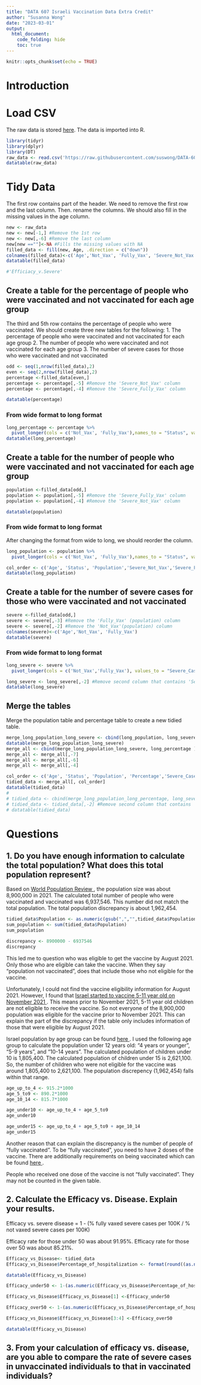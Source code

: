 ```yaml
---
title: "DATA 607 Israeli Vaccination Data Extra Credit"
author: "Susanna Wong"
date: "2023-03-01"
output:
  html_document:
    code_folding: hide
    toc: true
---
```


```r
knitr::opts_chunk$set(echo = TRUE)
```

# Introduction



# Load CSV

The raw data is stored <a href="https://raw.githubusercontent.com/suswong/DATA-607-Extra-Credit/main/Israeli%20Vaccination%20Data%20Extra%20Credit.csv"> here</a>. The data is imported into R.

```r
library(tidyr)
library(dplyr)
library(DT)
raw_data <- read.csv('https://raw.githubusercontent.com/suswong/DATA-607-Extra-Credit/main/Israeli%20Vaccination%20Data%20Extra%20Credit.csv')
datatable(raw_data)
```

# Tidy Data

The first row contains part of the header. We need to remove the first row and the last column. Then. rename the columns. We should also fill in the missing values in the age column. 
```r
new <- raw_data
new <- new[-1,] #Remove the 1st row
new <- new[,-6] #Remove the last column
new[new ==""]<-NA #Fills the missing values with NA
filled_data <- fill(new, Age, .direction = c("down"))
colnames(filled_data)<-c('Age','Not_Vax', 'Fully_Vax', 'Severe_Not_Vax','Severe_Fully_Vax')
datatable(filled_data)

#'Efficiacy_v.Severe'
```

## Create a table for the percentage of people who were vaccinated and not vaccinated for each age group

The third and 5th row contains the percentage of people who were vaccinated. We should create three new tables for the following:
1. The percentage of people who were vaccinated and not vaccinated for each age group
2. The number of people who were vaccinated and not vaccinated for each age group
3. The number of severe cases for those who were vaccinated and not vaccinated
```r
odd <- seq(1,nrow(filled_data),2)
even <- seq(2,nrow(filled_data),2)
percentage <-filled_data[even,]
percentage <- percentage[,-5] #Remove the 'Severe_Not_Vax' column
percentage <- percentage[,-4] #Remove the 'Severe_Fully_Vax' column

datatable(percentage)
```
### From wide format to long format

```r
long_percentage <- percentage %>%
  pivot_longer(cols = c('Not_Vax', 'Fully_Vax'),names_to = "Status", values_to = "Percentage")
datatable(long_percentage)
```

## Create a table for the number of people who were vaccinated and not vaccinated for each age group

```r
population <-filled_data[odd,]
population <- population[,-5] #Remove the 'Severe_Fully_Vax' column
population <- population[,-4] #Remove the 'Severe_Not_Vax' column

datatable(population)
```

### From wide format to long format

After changing the format from wide to long, we should reorder the column. 
```r
long_population <- population %>%
  pivot_longer(cols = c('Not_Vax', 'Fully_Vax'),names_to = "Status", values_to = "Population")

col_order <- c('Age', 'Status', 'Population','Severe_Not_Vax','Severe_Fully_Vax') 
datatable(long_population)
```

## Create a table for the number of severe cases for those who were vaccinated and not vaccinated

```r
severe <-filled_data[odd,]
severe <- severe[,-3] #Remove the 'Fully_Vax' (population) column
severe <- severe[,-2] #Remove the 'Not_Vax'(population) column
colnames(severe)<-c('Age','Not_Vax', 'Fully_Vax')
datatable(severe)
```

### From wide format to long format


```r
long_severe <- severe %>%
  pivot_longer(cols = c('Not_Vax','Fully_Vax'), values_to = "Severe_Cases_Per_100K")

long_severe <- long_severe[,-2] #Remove second column that contains 'Severe_Not_Vax', and 'Severe_Fully_Vax'
datatable(long_severe)
```

## Merge the tables
Merge the population table and percentage table to create a new tidied table. 

```r
merge_long_population_long_severe <- cbind(long_population, long_severe)
datatable(merge_long_population_long_severe)
merge_all <- cbind(merge_long_population_long_severe, long_percentage ) 
merge_all <- merge_all[,-7]
merge_all <- merge_all[,-6]
merge_all <- merge_all[,-4]

col_order <- c('Age', 'Status', 'Population', 'Percentage','Severe_Cases_Per_100K')
tidied_data <- merge_all[, col_order]
datatable(tidied_data)
# 
# tidied_data <- cbind(merge_long_population_long_percentage, long_severe) #long_severe table does not have any common columns with the other tables. So we will need to 'cbind' them
# tidied_data <- tidied_data[,-2] #Remove second column that contains 'Severe_Not_Vax', and 'Severe_Fully_Vax'
# datatable(tidied_data)

```

# Questions

## 1. Do you have enough information to calculate the total population? What does this total population represent?

Based on <a href="https://worldpopulationreview.com/countries/israel-population"> World Population Review </a>,  the population size was about 8,900,000 in 2021. The calculated total number of people who were vaccinated and vaccinated was 6,937,546. This number did not match the total population. The total population discrepancy is about 1,962,454.

```r
tidied_data$Population <- as.numeric(gsub(",","",tidied_data$Population))
sum_population <- sum(tidied_data$Population)
sum_population

discrepancy <- 8900000 - 6937546
discrepancy

```

This led me to question who was eligible to get the vaccine by August 2021. Only those who are eligible can take the vaccine. When they say "population not vaccinated", does that include those who not eligible for the vaccine. 

Unfortunately, I could not find the vaccine eligibility information for August 2021. However, I found that <a href="https://www.thelancet.com/journals/lanres/article/PIIS2213-2600(22)00010-8/fulltext"> Israel started to vaccine 5-11 year old on November 2021 </a>. This means prior to November 2021, 5-11 year old children are not eligible to receive the vaccine. So not everyone of the 8,900,000 population was eligible for the vaccine prior to November 2021. This can explain the part of the discrepancy if the table only includes information of those that were eligible by August 2021. 

Israel population by age group can be found <a href="https://www.statista.com/statistics/1286953/total-population-of-israel-by-age-group/"> here </a>. I used the following age group to calculate the population under 12 years old: "4 years or younger", "5-9 years", and "10-14 years". The calculated population of children under 10 is 1,805,400. The calculated population of children under 15 is 2,621,100. So, the number of children who were not eligible for the vaccine was around 1,805,400 to 2,621,100. The population discrepency (1,962,454) falls within that range.

```r
age_up_to_4 <- 915.2*1000
age_5_to9 <- 890.2*1000
age_10_14 <- 815.7*1000

age_under10 <- age_up_to_4 + age_5_to9
age_under10

age_under15 <- age_up_to_4 + age_5_to9 + age_10_14
age_under15

```

Another reason that can explain the discrepancy is the number of people of "fully vaccinated". To be "fully vaccinated", you need to have 2 doses of the vaccine. There are additionally requirements on being vaccinated which can be found <a href="https://corona.health.gov.il/en/vaccine-for-covid/fully-vaccinated/"> here </a>. 

People who received one dose of the vaccine is not "fully vaccinated". They may not be counted in the given table. 

## 2. Calculate the Efficacy vs. Disease. Explain your results.

Efficacy vs. severe disease = 1 - (% fully vaxed severe cases per 100K / % not vaxed severe cases per 100K)

Efficacy rate for those under 50 was about 91.95%.
Efficacy rate for those over 50 was about 85.21%. 

```r
Efficacy_vs_Disease<- tidied_data
Efficacy_vs_Disease$Percentage_of_hospitalization <- format(round((as.numeric(Efficacy_vs_Disease$Severe_Cases_Per_100K)*100000)/as.numeric(Efficacy_vs_Disease$Population),2),nsmall=2)

datatable(Efficacy_vs_Disease)

Efficacy_under50 <- 1-(as.numeric(Efficacy_vs_Disease$Percentage_of_hospitalization[2])/as.numeric(Efficacy_vs_Disease$Percentage_of_hospitalization[1]))

Efficacy_vs_Disease$Efficacy_vs_Disease[1] <-Efficacy_under50 

Efficacy_over50 <- 1-(as.numeric(Efficacy_vs_Disease$Percentage_of_hospitalization[4])/as.numeric(Efficacy_vs_Disease$Percentage_of_hospitalization[3]))

Efficacy_vs_Disease$Efficacy_vs_Disease[3:4] <-Efficacy_over50 

datatable(Efficacy_vs_Disease)
```

## 3. From your calculation of efficacy vs. disease, are you able to compare the rate of severe cases in unvaccinated individuals to that in vaccinated individuals?

